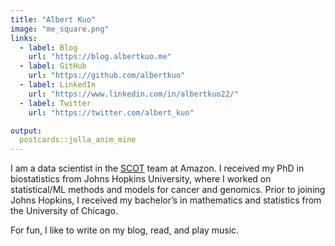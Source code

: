 ```yaml
---
title: "Albert Kuo"
image: "me_square.png"
links:
  - label: Blog
    url: "https://blog.albertkuo.me"
  - label: GitHub
    url: "https://github.com/albertkuo"
  - label: LinkedIn
    url: "https://www.linkedin.com/in/albertkuo22/"
  - label: Twitter
    url: "https://twitter.com/albert_kuo"

output:
  postcards::jolla_anim_mine
---
```


I am a data scientist in the [SCOT](https://www.amazon.science/tag/supply-chain-optimization-technologies) team at Amazon. I received my PhD in biostatistics from Johns Hopkins University, where I worked on statistical/ML methods and models for cancer and genomics. Prior to joining Johns Hopkins, I received my bachelor's in mathematics and statistics from the University of Chicago.

For fun, I like to write on my blog, read, and play music.

<!-- Global site tag (gtag.js) - Google Analytics -->
<script async src="https://www.googletagmanager.com/gtag/js?id=UA-98438367-1"></script>
<script>
  window.dataLayer = window.dataLayer || [];
  function gtag(){dataLayer.push(arguments);}
  gtag('js', new Date());

  gtag('config', 'UA-98438367-1');
</script>